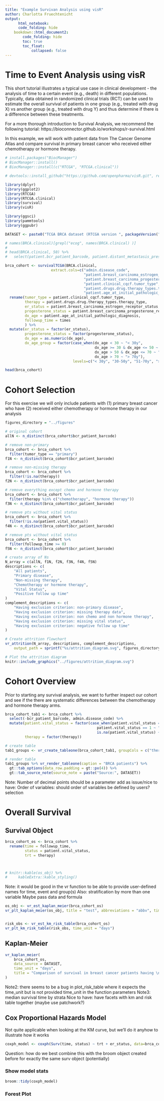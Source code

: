 ```yaml
---
title: "Example Survivan Analysis using visR"
author: Charlotta Fruechtenicht
output:
      html_notebook:
      code_folding: hide
    bookdown::html_document2:
        code_folding: hide
        toc: true
        toc_float:
            collapsed: false
---
```


# Time to Event Analysis using visR

This short tutorial illustrates a typical use case in clinical development - the analysis of time to a certain event (e.g., death) in different populations. Typically, data obtained in randomized clinical trials (RCT) can be used to estimate the overall survival of patients in one group (e.g., treated with drug X) vs another group (e.g., treated with drug Y) and thus determine if there is a difference between these treatments.

For a more thorough introduction to Survival Analysis, we recommend the following tutorial: https://bioconnector.github.io/workshops/r-survival.html

In this example, we will work with patient data from The Cancer Genome Atlas and compare survival in primary breast cancer who received either chemotherapy or hormone therapy.

```r
# install.packages("BiocManager")
# BiocManager::install()
# BiocManager::install(c("RTCGA", "RTCGA.clinical"))
```
```r
# devtools::install_github("https://github.com/openpharma/visR.git", ref="develop")
```


```r
library(dplyr)
library(ggplot2)
library(RTCGA)
library(RTCGA.clinical)
library(survival)
library(visR)

library(ggsci)
library(pammtools)
library(ggpubr)
```

```r
DATASET <- paste0("TCGA BRCA dataset (RTCGA version ", packageVersion("RTCGA"), ")")
```



```r
# names(BRCA.clinical)[grepl("ecog", names(BRCA.clinical) )]
# 
# head(BRCA.clinical, 50) %>% 
#   select(patient.bcr_patient_barcode, patient.distant_metastasis_present_ind2)

brca_cohort <- survivalTCGA(BRCA.clinical, 
                     extract.cols=c("admin.disease_code", 
                                    "patient.breast_carcinoma_estrogen_receptor_status",
                                    "patient.breast_carcinoma_progesterone_receptor_status",
                                    "patient.clinical_cqcf.tumor_type",
                                    "patient.drugs.drug.therapy_types.therapy_type",
                                    "patient.age_at_initial_pathologic_diagnosis")) %>% 
  rename(tumor_type = patient.clinical_cqcf.tumor_type,
         therapy = patient.drugs.drug.therapy_types.therapy_type,
         er_status = patient.breast_carcinoma_estrogen_receptor_status,
         progesterone_status = patient.breast_carcinoma_progesterone_receptor_status,
         dx_age = patient.age_at_initial_pathologic_diagnosis,
         followup_time = times
         ) %>% 
  mutate(er_status = factor(er_status),
         progesterone_status = factor(progesterone_status),
         dx_age = as.numeric(dx_age),
         dx_age_group = factor(case_when(dx_age < 30 ~ "< 30y",
                                         dx_age >= 30 & dx_age <= 50 ~ "30-50y",
                                         dx_age > 50 & dx_age <= 70 ~ "51-70y",
                                         dx_age > 70 ~ "> 70y"),
                               levels=c("< 30y", "30-50y", "51-70y", "> 70y")))

head(brca_cohort)

```

# Cohort Selection
For this exercise we will only include patients with (1) primary breast cancer who have (2) received either chemotherapy or hormone therapy in our analysis
```r
figures_directory = "../figures"

# original cohort
allN <- n_distinct(brca_cohort$bcr_patient_barcode)

# remove non-primary
brca_cohort <- brca_cohort %>% 
  filter(tumor_type == "primary")
f1N <- n_distinct(brca_cohort$bcr_patient_barcode)

# remove non-missing therapy
brca_cohort <- brca_cohort %>% 
  filter(!is.na(therapy))
f2N <- n_distinct(brca_cohort$bcr_patient_barcode)

# remove everything except chemo and hormone therapy
brca_cohort <- brca_cohort %>% 
  filter(therapy %in% c("chemotherapy", "hormone therapy"))
f3N <- n_distinct(brca_cohort$bcr_patient_barcode)

# remove pts without vital status
brca_cohort <- brca_cohort %>% 
  filter(!is.na(patient.vital_status))
f4N <- n_distinct(brca_cohort$bcr_patient_barcode)

# remove pts without vital status
brca_cohort <- brca_cohort %>% 
  filter(followup_time >= 0)
f5N <- n_distinct(brca_cohort$bcr_patient_barcode)

# create array of Ns
N_array = c(allN, f1N, f2N, f3N, f4N, f5N)
descriptions <- c(                                                              
    "All patients",                                                            
    "Primary disease",                                         
    "Non-missing therapy",                                         
    "Chemotherapy or hormone therapy",
    "Vital Status",
    "Positive follow up time"
)                                                                               
complement_descriptions <- c(                                                   
    "Having exclusion criterion: non-primary disease",                                            
    "Having exclusion criterion: missing therapy data",                                            
    "Having exclusion criterion: non chemo and non hormone therapy",
    "Having exclusion criterion: missing vital status",
    "Having exclusion criterion: negative follow up time"
)

# Create attrition flowchart
vr_attrition(N_array, descriptions, complement_descriptions,
    output_path = sprintf("%s/attrition_diagram.svg", figures_directory))

# Plot the attrition diagram
knitr::include_graphics("../figures/attrition_diagram.svg")
```

# Cohort Overview
Prior to starting any survival analysis, we want to further inspect our cohort and see if the there are systematic differences between the chemotherapy and hormone therapy arms.
```r
brca_cohort_tab1 <- brca_cohort %>% 
  select(-bcr_patient_barcode, admin.disease_code) %>% 
  mutate(patient.vital_status = factor(case_when(patient.vital_status == 0 ~ "alive",
                                          patient.vital_status == 1 ~ "dead",
                                          is.na(patient.vital_status) ~ "missing")),
         therapy = factor(therapy))

# create table
tab1_groups <- vr_create_tableone(brca_cohort_tab1, groupCols = c("therapy"))

# render table
tab1_groups %>% vr_render_tableone(caption = "BRCA patients") %>% 
  gt::tab_options(data_row.padding = gt::px(4)) %>% 
  gt::tab_source_note(source_note = paste("Source:", DATASET))
```

Note: 
Number of decimal points should be a parameter
add as issue/nice to have: Order of variables: should order of variables be defined by users? selection

# Overall Survival
## Survival Object
```r

brca_cohort_os <- brca_cohort %>% 
  rename(time = followup_time,
         status = patient.vital_status,
         trt = therapy)



# knitr::kable(os_obj) %>%
#     kableExtra::kable_styling()

```
Note: it would be good in the vr function to be able to provide user-defined names for time, event and group(s)
Also: stratification by more than one variable
Maybe pass data and formula

```r
os_obj <- vr_est_kaplan_meier(brca_cohort_os)
vr_plt_kaplan_meier(os_obj, title = "test", abbreviations = "abbv", time_unit = "days", data_source = DATASET)



```
```r
risk_obs <- vr_est_km_risk_table(brca_cohort_os)
vr_plt_km_risk_table(risk_obs, time_unit = "days")
```


## Kaplan-Meier 
```r
vr_kaplan_meier(
    brca_cohort_os,
    data_source = DATASET, 
    time_unit = "days",
    title = "Comparison of survival in breast cancer patients having \nunder hormone therapy vs. chemotherapy"
)
```

Note2: there seems to be a bug in plot_risk_table where it expects the time_unit but is not provided time_unit in the function parameters
Note3: median survival time by strata
Nice to have: have facets with km and risk table together (maybe use patchwork?)

## Cox Proportional Hazards Model
Not quite applicable when looking at the KM curve, but we'll do it anyhow to illustrate how it works
```r
coxph_model <- coxph(Surv(time, status) ~ trt + er_status, data=brca_cohort_os)

```
Question: how do we best combine this with the broom object created before for exactly the same surv object (potentially)

### Show model stats

```r
broom::tidy(coxph_model)
```


### Forest Plot
```r

```

